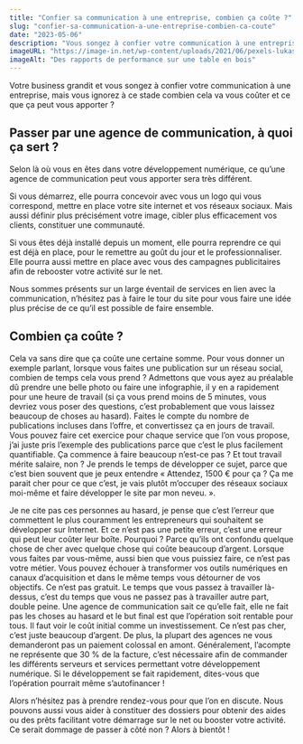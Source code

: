 ```yaml
---
title: "Confier sa communication à une entreprise, combien ça coûte ?"
slug: "confier-sa-communication-a-une-entreprise-combien-ca-coute"
date: "2023-05-06"
description: "Vous songez à confier votre communication à une entreprise, mais vous ignorez à ce stade combien cela va vous coûter et ce que ça peut vous apporter ?"
imageURL: "https://image-in.net/wp-content/uploads/2021/06/pexels-lukas-590037-min-scaled.jpg"
imageAlt: "Des rapports de performance sur une table en bois"
---
```


Votre business grandit et vous songez à confier votre communication à une entreprise, mais vous ignorez à ce stade combien cela va vous coûter et ce que ça peut vous apporter ?

## Passer par une agence de communication, à quoi ça sert ?

Selon là où vous en êtes dans votre développement numérique, ce qu’une agence de communication peut vous apporter sera très différent.

Si vous démarrez, elle pourra concevoir avec vous un logo qui vous correspond, mettre en place votre site internet et vos réseaux sociaux. Mais aussi définir plus précisément votre image, cibler plus efficacement vos clients, constituer une communauté.

Si vous êtes déjà installé depuis un moment, elle pourra reprendre ce qui est déjà en place, pour le remettre au goût du jour et le professionnaliser. Elle pourra aussi mettre en place avec vous des campagnes publicitaires afin de rebooster votre activité sur le net.

Nous sommes présents sur un large éventail de services en lien avec la communication, n’hésitez pas à faire le tour du site pour vous faire une idée plus précise de ce qu’il est possible de faire ensemble.

## Combien ça coûte ?

Cela va sans dire que ça coûte une certaine somme. Pour vous donner un exemple parlant, lorsque vous faites une publication sur un réseau social, combien de temps cela vous prend ? Admettons que vous ayez au préalable dû prendre une belle photo ou faire une infographie, il y en a rapidement pour une heure de travail (si ça vous prend moins de 5 minutes, vous devriez vous poser des questions, c’est probablement que vous laissez beaucoup de choses au hasard). Faites le compte du nombre de publications incluses dans l’offre, et convertissez ça en jours de travail. Vous pouvez faire cet exercice pour chaque service que l’on vous propose, j’ai juste pris l’exemple des publications parce que c’est le plus facilement quantifiable. Ça commence à faire beaucoup n’est-ce pas ? Et tout travail mérite salaire, non ? Je prends le temps de développer ce sujet, parce que c’est bien souvent que je peux entendre « Attendez, 1500 € pour ça ? Ça me parait cher pour ce que c’est, je vais plutôt m’occuper des réseaux sociaux moi-même et faire développer le site par mon neveu. ».

Je ne cite pas ces personnes au hasard, je pense que c’est l’erreur que commettent le plus couramment les entrepreneurs qui souhaitent se développer sur Internet. Et ce n’est pas une petite erreur, c’est une erreur qui peut leur coûter leur boîte. Pourquoi ? Parce qu’ils ont confondu quelque chose de cher avec quelque chose qui coûte beaucoup d’argent. Lorsque vous faites par vous-même, aussi bien que vous puissiez faire, ce n’est pas votre métier. Vous pouvez échouer à transformer vos outils numériques en canaux d’acquisition et dans le même temps vous détourner de vos objectifs. Ce n’est pas gratuit. Le temps que vous passez à travailler là-dessus, c’est du temps que vous ne passez pas à travailler autre part, double peine. Une agence de communication sait ce qu’elle fait, elle ne fait pas les choses au hasard et le but final est que l’opération soit rentable pour tous. Il faut voir le coût initial comme un investissement. Ce n’est pas cher, c’est juste beaucoup d’argent. De plus, la plupart des agences ne vous demanderont pas un paiement colossal en amont. Généralement, l’acompte ne représente que 30 % de la facture, c’est nécessaire afin de commander les différents serveurs et services permettant votre développement numérique. Si le développement se fait rapidement, dites-vous que l’opération pourrait même s’autofinancer !

Alors n’hésitez pas à prendre rendez-vous pour que l’on en discute. Nous pouvons aussi vous aider à constituer des dossiers pour obtenir des aides ou des prêts facilitant votre démarrage sur le net ou booster votre activité. Ce serait dommage de passer à côté non ? Alors à bientôt !
